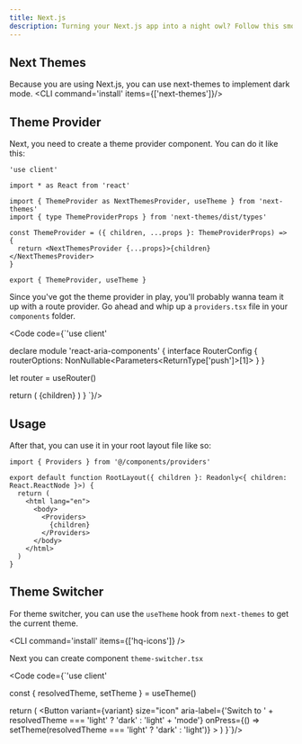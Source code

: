 ```yaml
---
title: Next.js
description: Turning your Next.js app into a night owl? Follow this smooth guide to light up the dark mode magic.
---
```


## Next Themes
Because you are using Next.js, you can use next-themes to implement dark mode.
<CLI command='install' items={['next-themes']}/>

## Theme Provider
Next, you need to create a theme provider component. You can do it like this:

```
'use client'

import * as React from 'react'

import { ThemeProvider as NextThemesProvider, useTheme } from 'next-themes'
import { type ThemeProviderProps } from 'next-themes/dist/types'

const ThemeProvider = ({ children, ...props }: ThemeProviderProps) => {
  return <NextThemesProvider {...props}>{children}</NextThemesProvider>
}

export { ThemeProvider, useTheme }
```
Since you've got the theme provider in play, you'll probably wanna team it up with a route provider. Go ahead and whip up a `providers.tsx` file in your `components` folder.

<Code code={`'use client'


declare module 'react-aria-components' {
  interface RouterConfig {
    routerOptions: NonNullable<Parameters<ReturnType<typeof useRouter>['push']>[1]>
  }
}

  let router = useRouter()

  return (
    <RouterProvider navigate={router.push}>
      <ThemeProvider attribute="class">{children}</ThemeProvider>
    </RouterProvider>
  )
}
`}/>

## Usage
After that, you can use it in your root layout file like so:

```tsx {1} {7-9}
import { Providers } from '@/components/providers'

export default function RootLayout({ children }: Readonly<{ children: React.ReactNode }>) {
  return (
    <html lang="en">
      <body>
        <Providers>
          {children}
        </Providers>
      </body>
    </html>
  )
}
```

## Theme Switcher
For theme switcher, you can use the `useTheme` hook from `next-themes` to get the current theme.

<CLI command='install' items={['hq-icons']} />

Next you can create component `theme-switcher.tsx`

<Code code={`'use client'


  const { resolvedTheme, setTheme } = useTheme()

  return (
    <Button
      variant={variant}
      size="icon"
      aria-label={'Switch to ' + resolvedTheme === 'light' ? 'dark' : 'light' + 'mode'}
      onPress={() => setTheme(resolvedTheme === 'light' ? 'dark' : 'light')}
    >
      <IconSun className="h-[1.2rem] w-[1.2rem] rotate-0 scale-100 transition-all dark:-rotate-90 dark:scale-0" />
      <IconMoon className="absolute h-[1.2rem] w-[1.2rem] rotate-90 scale-0 transition-all dark:rotate-0 dark:scale-100" />
    </Button>
  )
}`}/>
